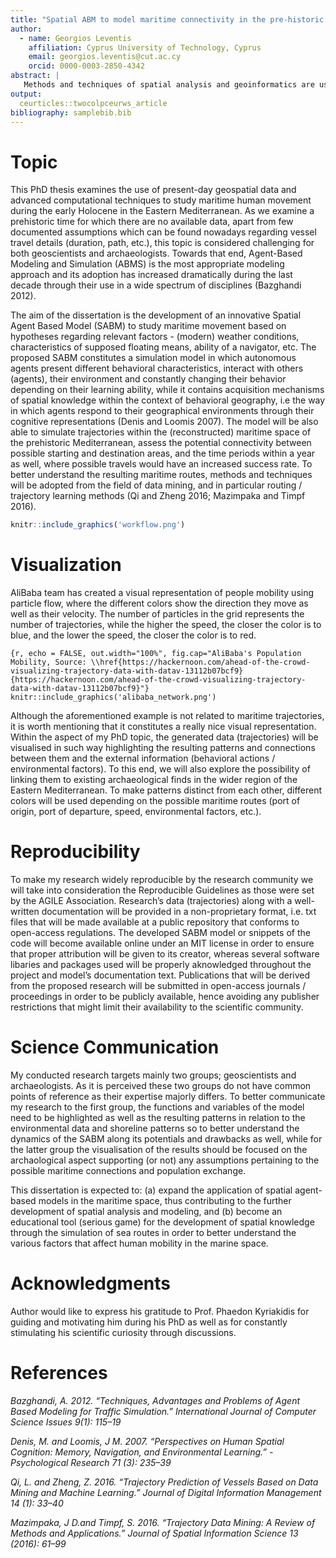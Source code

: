 ```yaml
---
title: "Spatial ABM to model maritime connectivity in the pre-historic Eastern Mediterranean"
author:
  - name: Georgios Leventis
    affiliation: Cyprus University of Technology, Cyprus
    email: georgios.leventis@cut.ac.cy	
    orcid: 0000-0003-2850-4342
abstract: |
   Methods and techniques of spatial analysis and geoinformatics are used to manage, model and understand data regarding human mobility that unfolds in space and time, e.g., transport, migration. At the same time, the study of human mobility has a prominent place in archaeology and cultural heritage, where global interest has recently been focused, among other things, on prehistoric maritime movements as a mean of cultural diffusion. In this context, the proposed doctoral dissertation aims to develop and apply modern methods of geoinformatics and computing techniques to model possible maritime movements during the prehistoric period (early Neolithic) in the Eastern Mediterranean region around Cyprus.
output:
  ceurticles::twocolpceurws_article
bibliography: samplebib.bib
---
```


# Topic

This PhD thesis examines the use of present-day geospatial data and advanced computational techniques to study maritime human movement during the early Holocene in the Eastern Mediterranean. As we examine a prehistoric time for which there are no available data, apart from few documented assumptions which can be found nowadays regarding vessel travel details (duration, path, etc.), this topic is considered challenging for both geoscientists and archaeologists. Towards that end, Agent-Based Modeling and Simulation (ABMS) is the most appropriate modeling approach and its adoption has increased dramatically during the last decade through their use in a wide spectrum of disciplines (Bazghandi 2012).

The aim of the dissertation is the development of an innovative Spatial Agent Based Model (SABM) to study maritime movement based on hypotheses regarding relevant factors - (modern) weather conditions, characteristics of supposed floating means, ability of a navigator, etc. The proposed SABM constitutes a simulation model in which autonomous agents present different behavioral characteristics, interact with others (agents), their environment and constantly changing their behavior depending on their learning ability, while it contains acquisition mechanisms of spatial knowledge within the context of behavioral geography, i.e the way in which agents respond to their geographical environments through their cognitive representations (Denis and Loomis 2007). The model will be also able to simulate trajectories within the (reconstructed) maritime space of the prehistoric Mediterranean, assess the potential connectivity between possible starting and destination areas, and the time periods within a year as well, where possible travels would have an increased success rate. To better understand the resulting maritime routes, methods and techniques will be adopted from the field of data mining, and in particular routing / trajectory learning methods (Qi and Zheng 2016; Mazimpaka and Timpf 2016).

```r
knitr::include_graphics('workflow.png')
```

# Visualization

AliBaba team has created a visual representation of people mobility using particle flow, where the different colors show the direction they move as well as their velocity. The number of particles in the grid represents the number of trajectories, while the higher the speed, the closer the color is to blue, and the lower the speed, the closer the color is to red. 

```{r, echo = FALSE, out.width="100%", fig.cap="AliBaba's Population Mobility, Source: \\href{https://hackernoon.com/ahead-of-the-crowd-visualizing-trajectory-data-with-datav-13112b07bcf9}{https://hackernoon.com/ahead-of-the-crowd-visualizing-trajectory-data-with-datav-13112b07bcf9}"}
knitr::include_graphics('alibaba_network.png')
```

Although the aforementioned example is not related to maritime trajectories, it is worth mentioning that it constitutes a really nice visual representation. Within the aspect of my PhD topic, the generated data (trajectories) will be visualised in such way highlighting the resulting patterns and connections between them and the external information (behavioral actions / environmental factors). To this end, we will also explore the possibility of linking them to existing archaeological finds in the wider region of the Eastern Mediterranean. To make patterns distinct from each other, different colors will be used depending on the possible maritime routes (port of origin, port of departure, speed, environmental factors, etc.).

# Reproducibility

To make my research widely reproducible by the research community we will take into consideration the Reproducible Guidelines as those were set by the AGILE Association. Research's data (trajectories) along with a well-written documentation will be provided in a non-proprietary format, i.e. txt files that will be made available at a public repository that conforms to open-access regulations. The developed SABM model or snippets of the code will become available online under an MIT license in order to ensure that proper attribution will be given to its creator, whereas several software libaries and packages used will be properly aknowledged throughout the project and model's documentation text. Publications that will be derived from the proposed research will be submitted in open-access journals / proceedings in order to be publicly available, hence avoiding any publisher restrictions that might limit their availability to the scientific community.  

# Science Communication

My conducted research targets mainly two groups; geoscientists and archaeologists. As it is perceived these two groups do not have common points of reference as their expertise majorly differs. To better communicate my research to the first group, the functions and variables of the model need to be highlighted as well as the resulting patterns in relation to the environmental data and shoreline patterns so to better understand the dynamics of the SABM along its potentials and drawbacks as well, while for the latter group the visualisation of the results should be focused on the archaological aspect supporting (or not) any assumptions pertaining to the possible maritime connections and population exchange.

This dissertation is expected to: (a) expand the application of spatial agent-based models in the maritime space, thus contributing to the further development of spatial analysis and modeling, and (b) become an educational tool (serious game) for the development of spatial knowledge through the simulation of sea routes in order to better understand the various factors that affect human mobility in the marine space.


# Acknowledgments {-}

Author would like to express his gratitude to Prof. Phaedon Kyriakidis for guiding and motivating him during his PhD as well as for constantly stimulating his scientific curiosity through discussions.


# References {-}

_Bazghandi, A. 2012. “Techniques, Advantages and Problems of Agent Based Modeling for Traffic Simulation.” International Journal of Computer Science Issues 9(1): 115–19_

_Denis, M. and Loomis, J M. 2007. “Perspectives on Human Spatial Cognition: Memory, Navigation, and Environmental Learning.” -Psychological Research 71 (3): 235–39_

_Qi, L. and Zheng, Z. 2016. “Trajectory Prediction of Vessels Based on Data Mining and Machine Learning.” Journal of Digital Information Management 14 (1): 33–40_

_Mazimpaka, J D.and Timpf, S. 2016. “Trajectory Data Mining: A Review of Methods and Applications.” Journal of Spatial Information Science 13 (2016): 61–99_

